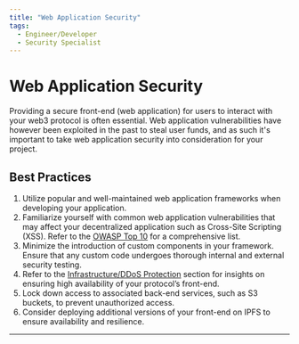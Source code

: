 ```yaml
---
title: "Web Application Security"
tags:
  - Engineer/Developer
  - Security Specialist
---
```



<TagProvider>
<TagFilter />

# Web Application Security

<TagList tags={frontmatter.tags} />
<AttributionList contributors={frontmatter.contributors} />

Providing a secure front-end (web application) for users to interact with your web3 protocol is often essential. Web
application vulnerabilities have however been exploited in the past to steal user funds, and as such it's important to
take web application security into consideration for your project.

## Best Practices

1. Utilize popular and well-maintained web application frameworks when developing your application.
2. Familiarize yourself with common web application vulnerabilities that may affect your decentralized application such
as Cross-Site Scripting (XSS).
Refer to the [OWASP Top 10](https://owasp.org/www-project-top-ten/) for a comprehensive list.
3. Minimize the introduction of custom components in your framework. Ensure that any custom code undergoes thorough
internal and external security testing.
4. Refer to the [Infrastructure/DDoS Protection](/infrastructure/ddos-protection) section for insights on ensuring high
availability of your protocol’s front-end.
5. Lock down access to associated back-end services, such as S3 buckets, to prevent unauthorized access.
6. Consider deploying additional versions of your front-end on IPFS to ensure availability and resilience.

---

</TagProvider>
<ContributeFooter />
